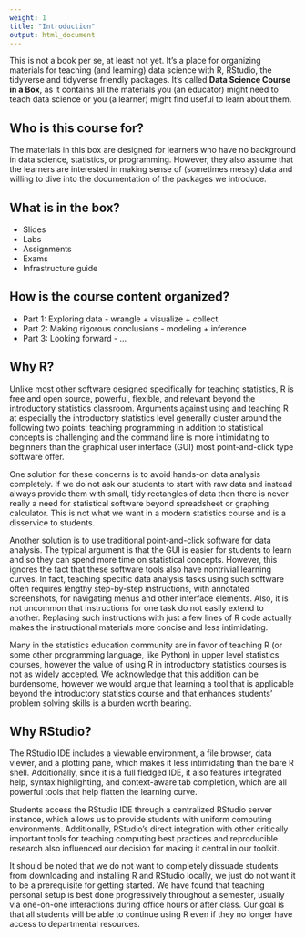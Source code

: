 ```yaml
---
weight: 1
title: "Introduction"
output: html_document
---
```


This is not a book per se, at least not yet. It's a place for organizing 
materials for teaching (and learning) data science with R, RStudio, the 
tidyverse and tidyverse friendly packages. It's called 
__Data Science Course in a Box__, as it contains all the materials you 
(an educator) might need to teach data science or you (a learner) might 
find useful to learn about them.

## Who is this course for?

The materials in this box are designed for learners who have no background 
in data science, statistics, or programming. However, they also assume that 
the learners are interested in making sense of (sometimes messy) data and 
willing to dive into the documentation of the packages we introduce.

## What is in the box?

- Slides
- Labs
- Assignments
- Exams
- Infrastructure guide

## How is the course content organized?

- Part 1: Exploring data - wrangle + visualize + collect
- Part 2: Making rigorous conclusions - modeling + inference
- Part 3: Looking forward - ...

## Why R?

Unlike most other software designed specifically for teaching statistics, R 
is free and open source, powerful, flexible, and relevant beyond the 
introductory statistics classroom. Arguments against using and teaching 
R at especially the introductory statistics level generally cluster around 
the following two points: teaching programming in addition to statistical 
concepts is challenging and the command line is more intimidating to beginners 
than the graphical user interface (GUI) most point-and-click type software 
offer.

One solution for these concerns is to avoid hands-on data analysis completely. 
If we do not ask our students to start with raw data and instead always provide 
them with small, tidy rectangles of data then there is never really a need for 
statistical software beyond spreadsheet or graphing calculator. This is not 
what we want in a modern statistics course and is a disservice to students.

Another solution is to use traditional point-and-click software for data 
analysis. The typical argument is that the GUI is easier for students to learn 
and so they can spend more time on statistical concepts. However, this ignores 
the fact that these software tools also have nontrivial learning curves. In 
fact, teaching specific data analysis tasks using such software often requires 
lengthy step-by-step instructions, with annotated screenshots, for navigating 
menus and other interface elements. Also, it is not uncommon that instructions 
for one task do not easily extend to another. Replacing such instructions with 
just a few lines of R code actually makes the instructional materials more 
concise and less intimidating.

Many in the statistics education community are in favor of teaching R (or some 
other programming language, like Python) in upper level statistics courses, 
however the value of using R in introductory statistics courses is not as widely 
accepted. We acknowledge that this addition can be burdensome, however we would 
argue that learning a tool that is applicable beyond the introductory statistics 
course and that enhances students' problem solving skills is a burden worth 
bearing.

## Why RStudio?

The RStudio IDE includes a viewable environment, a file browser, data viewer, 
and a plotting pane, which makes it less intimidating than the bare R shell. 
Additionally, since it is a full fledged IDE, it also features integrated help, 
syntax highlighting, and context-aware tab completion, which are all powerful 
tools that help flatten the learning curve.

Students access the RStudio IDE through a centralized RStudio server instance, 
which allows us to provide students with uniform computing environments. 
Additionally, RStudio's direct integration with other critically important tools 
for teaching computing best practices and reproducible research also influenced 
our decision for making it central in our toolkit.

It should be noted that we do not want to completely dissuade students from 
downloading and installing R and RStudio locally, we just do not want it to be 
a prerequisite for getting started. We have found that teaching personal setup 
is best done progressively throughout a semester, usually via one-on-one 
interactions during office hours or after class. Our goal is that all students 
will be able to continue using R even if they no longer have access to 
departmental resources.
